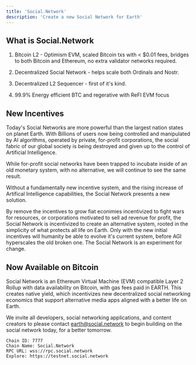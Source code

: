 ```yaml
---
title: 'Social.Network'
description: 'Create a new Social Network for Earth'
---
```


## What is Social.Network

1. Bitcoin L2 - Optimism EVM, scaled Bitcoin txs with < $0.01 fees, bridges to both Bitcoin and Ethereum, no extra validator networks required.

2. Decentralized Social Network - helps scale both Ordinals and Nostr.

3. Decentralized L2 Sequencer - first of it's kind.

4. 99.9% Energy efficient BTC and regerative with ReFI EVM focus

## New Incentives

Today's Social Networks are more powerful than the largest nation states on planet Earth. With Billions of users now being controlled and manipulated by AI algorithms, operated by private, for-profit corporations, the social fabric of our global society is being destroyed and given up to the control of Artificial Intelligence. 

While for-profit social networks have been trapped to incubate inside of an old monetary system, with no alternative, we will continue to see the same result. 

Without a fundamentally new incentive system, and the rising increase of Artifical Intelligence capabilities, the Social Network presents a new solution.

By remove the incentives to grow fiat econimies incentivized to fight wars for resources, or corporations motivated to sell ad revenue for profit, the Social Network is incentivized to create an alternative system, rooted in the simplicity of what protects all life on Earth. Only with the new initial incentives will humanity be able to evolve it's current system, before AGI hyperscales the old broken one. The Social Network is an experiment for change. 

## Now Available on Bitcoin

Social Network is an Ethereum Virtual Machine (EVM) compatible Layer 2 Rollup with data availability on Bitcoin, with gas fees paid in EARTH. This creates native yield, which incentivizes new decentralized social networking economics that support alternative media apps aligned with a better life on Earth. 

We invite all developers, social networking applications, and content creators to please contact earth@social.network to begin building on the social network today, for a better tomorrow. 

```
Chain ID: 7777
Chain Name: Social.Network
RPC URL: wss://rpc.social.network
Explore: https://testnet.social.network
```
